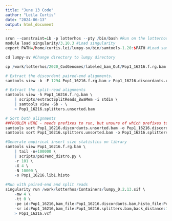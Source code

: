 ---
title: "June 13 Code"
author: "Leila Curtis"
date: "2024-06-13"
output: html_document
---

```{r Set Up, eval=F}
srun --constraint=ib -p lotterhos --pty /bin/bash #Run on the lotterhos partition
module load singularity/3.10.3 #Load singularity
export PATH=/home/curtis.lei/lumpy-sv/bin/samtools-1.20:$PATH #Load samtools

cd lumpy-sv #Change directory to lumpy directory
```

```{r Data Alignment, eval=F}
cp /work/lotterhos/2020_CodGenomes/labeled_bam_Out/Pop1_16216.f.rg.bam /home/curtis.lei/lumpy-sv #Copy the .bam file to my directory

# Extract the discordant paired-end alignments.
samtools view -b -F 1294 Pop1_16216.f.rg.bam > Pop1_16216.discordants.unsorted.bam

# Extract the split-read alignments
samtools view -h Pop1_16216.f.rg.bam \
    | scripts/extractSplitReads_BwaMem -i stdin \
    | samtools view -Sb - \
    > Pop1_16216.splitters.unsorted.bam

# Sort both alignments 
##PROBLEM HERE - needs prefixes to run, but unsure of which prefixes to use##
samtools sort Pop1_16216.discordants.unsorted.bam -o Pop1_16216.discordants.bam
samtools sort Pop1_16216.splitters.unsorted.bam -o Pop1_16216.splitters.bam
```

```{r LUMPY traditional, eval=F}
#Generate empirical insert size statistics on library
samtools view Pop1_16216.f.rg.bam \
    | tail -n+100000 \
    | scripts/pairend_distro.py \
    -r 101 \
    -X 4 \
    -N 10000 \
    -o Pop1_16216.lib1.histo

#Run with paired-end and split reads
singularity run /work/lotterhos/Containers/lumpy_0.2.13.sif \
    -mw 4 \
    -tt 0 \
    -pe id:Pop1_16216,bam_file:Pop1_16216.discordants.bam,histo_file:Pop1_16216.lib1.histo,mean:158.892146073,stdev:71.7231558068,read_length:101,min_non_overlap:101,discordant_z:5,back_distance:10,weight:1,min_mapping_threshold:20 \
    -sr id:Pop1_16216,bam_file:Pop1_16216.splitters.bam,back_distance:10,weight:1,min_mapping_threshold:20 \
    > Pop1_16216.vcf
```
